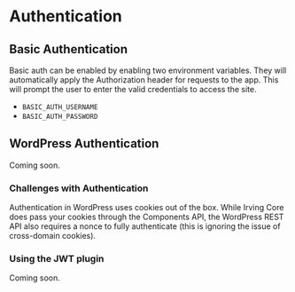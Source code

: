 <Meta title="Features|Authentication" />

# Authentication

## Basic Authentication
Basic auth can be enabled by enabling two environment variables. They will automatically apply the Authorization header for requests to the app. This will prompt the user to enter the valid credentials to access the site.

* `BASIC_AUTH_USERNAME`
* `BASIC_AUTH_PASSWORD`

## WordPress Authentication
Coming soon.

### Challenges with Authentication
Authentication in WordPress uses cookies out of the box. While Irving Core does pass your cookies through the Components API, the WordPress REST API also requires a nonce to fully authenticate (this is ignoring the issue of cross-domain cookies).

### Using the JWT plugin
Coming soon.
